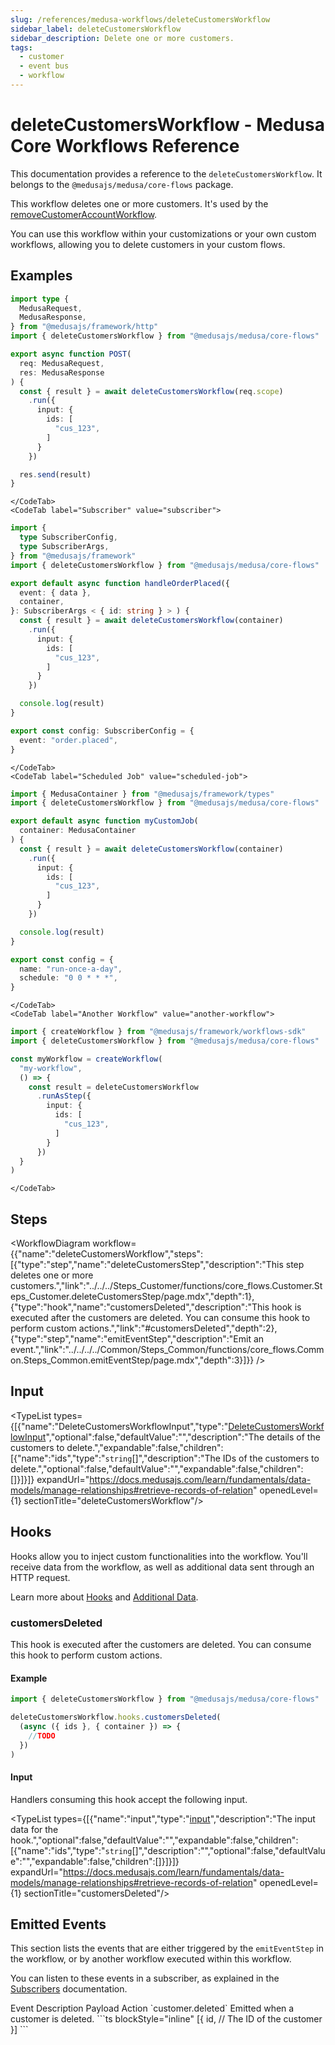 ```yaml
---
slug: /references/medusa-workflows/deleteCustomersWorkflow
sidebar_label: deleteCustomersWorkflow
sidebar_description: Delete one or more customers.
tags:
  - customer
  - event bus
  - workflow
---
```



# deleteCustomersWorkflow - Medusa Core Workflows Reference

This documentation provides a reference to the `deleteCustomersWorkflow`. It belongs to the `@medusajs/medusa/core-flows` package.

This workflow deletes one or more customers. It's used by the 
[removeCustomerAccountWorkflow](../core_flows.Customer.Workflows_Customer.removeCustomerAccountWorkflow/page.mdx).

You can use this workflow within your customizations or your own custom workflows, allowing you to 
delete customers in your custom flows.

<SourceCodeLink link="https://github.com/medusajs/medusa/blob/ac76e19194a4b1b7f6c8e4fbcfc956c981a572f7/packages/core/core-flows/src/customer/workflows/delete-customers.ts#L46" />

## Examples

<CodeTabs group="workflow-exection">
    <CodeTab label="API Route" value="api-route">
    
```ts title="src/api/workflow/route.ts"
import type {
  MedusaRequest,
  MedusaResponse,
} from "@medusajs/framework/http"
import { deleteCustomersWorkflow } from "@medusajs/medusa/core-flows"

export async function POST(
  req: MedusaRequest,
  res: MedusaResponse
) {
  const { result } = await deleteCustomersWorkflow(req.scope)
    .run({
      input: {
        ids: [
          "cus_123",
        ]
      }
    })

  res.send(result)
}
```

    </CodeTab>
    <CodeTab label="Subscriber" value="subscriber">
    
```ts title="src/subscribers/order-placed.ts"
import {
  type SubscriberConfig,
  type SubscriberArgs,
} from "@medusajs/framework"
import { deleteCustomersWorkflow } from "@medusajs/medusa/core-flows"

export default async function handleOrderPlaced({
  event: { data },
  container,
}: SubscriberArgs < { id: string } > ) {
  const { result } = await deleteCustomersWorkflow(container)
    .run({
      input: {
        ids: [
          "cus_123",
        ]
      }
    })

  console.log(result)
}

export const config: SubscriberConfig = {
  event: "order.placed",
}
```

    </CodeTab>
    <CodeTab label="Scheduled Job" value="scheduled-job">
    
```ts title="src/jobs/message-daily.ts"
import { MedusaContainer } from "@medusajs/framework/types"
import { deleteCustomersWorkflow } from "@medusajs/medusa/core-flows"

export default async function myCustomJob(
  container: MedusaContainer
) {
  const { result } = await deleteCustomersWorkflow(container)
    .run({
      input: {
        ids: [
          "cus_123",
        ]
      }
    })

  console.log(result)
}

export const config = {
  name: "run-once-a-day",
  schedule: "0 0 * * *",
}
```

    </CodeTab>
    <CodeTab label="Another Workflow" value="another-workflow">
    
```ts title="src/workflows/my-workflow.ts"
import { createWorkflow } from "@medusajs/framework/workflows-sdk"
import { deleteCustomersWorkflow } from "@medusajs/medusa/core-flows"

const myWorkflow = createWorkflow(
  "my-workflow",
  () => {
    const result = deleteCustomersWorkflow
      .runAsStep({
        input: {
          ids: [
            "cus_123",
          ]
        }
      })
  }
)
```

    </CodeTab>
  </CodeTabs>

## Steps

<WorkflowDiagram workflow={{"name":"deleteCustomersWorkflow","steps":[{"type":"step","name":"deleteCustomersStep","description":"This step deletes one or more customers.","link":"../../../Steps_Customer/functions/core_flows.Customer.Steps_Customer.deleteCustomersStep/page.mdx","depth":1},{"type":"hook","name":"customersDeleted","description":"This hook is executed after the customers are deleted. You can consume this hook to perform custom actions.","link":"#customersDeleted","depth":2},{"type":"step","name":"emitEventStep","description":"Emit an event.","link":"../../../../Common/Steps_Common/functions/core_flows.Common.Steps_Common.emitEventStep/page.mdx","depth":3}]}} />

## Input

<TypeList types={[{"name":"DeleteCustomersWorkflowInput","type":"[DeleteCustomersWorkflowInput](../../../../types/core_flows.DeleteCustomersWorkflowInput/page.mdx)","optional":false,"defaultValue":"","description":"The details of the customers to delete.","expandable":false,"children":[{"name":"ids","type":"`string`[]","description":"The IDs of the customers to delete.","optional":false,"defaultValue":"","expandable":false,"children":[]}]}]} expandUrl="https://docs.medusajs.com/learn/fundamentals/data-models/manage-relationships#retrieve-records-of-relation" openedLevel={1} sectionTitle="deleteCustomersWorkflow"/>

## Hooks

Hooks allow you to inject custom functionalities into the workflow. You'll receive data from the workflow, as well as additional data sent through an HTTP request.

Learn more about [Hooks](https://docs.medusajs.com/learn/fundamentals/workflows/workflow-hooks) and [Additional Data](https://docs.medusajs.com/learn/fundamentals/api-routes/additional-data).

### customersDeleted

This hook is executed after the customers are deleted. You can consume this hook to perform custom actions.

#### Example

```ts
import { deleteCustomersWorkflow } from "@medusajs/medusa/core-flows"

deleteCustomersWorkflow.hooks.customersDeleted(
  (async ({ ids }, { container }) => {
    //TODO
  })
)
```

#### Input

Handlers consuming this hook accept the following input.

<TypeList types={[{"name":"input","type":"[input](../../../core_flows.Customer.Workflows_Customer/page.mdx#__type-3)","description":"The input data for the hook.","optional":false,"defaultValue":"","expandable":false,"children":[{"name":"ids","type":"`string`[]","description":"","optional":false,"defaultValue":"","expandable":false,"children":[]}]}]} expandUrl="https://docs.medusajs.com/learn/fundamentals/data-models/manage-relationships#retrieve-records-of-relation" openedLevel={1} sectionTitle="customersDeleted"/>

## Emitted Events

This section lists the events that are either triggered by the `emitEventStep` in the workflow, or by another workflow executed within this workflow.

You can listen to these events in a subscriber, as explained in the [Subscribers](https://docs.medusajs.com/learn/fundamentals/events-and-subscribers) documentation.

<Table>
  <Table.Header>
    <Table.Row>
      <Table.HeaderCell>
Event
</Table.HeaderCell>
      <Table.HeaderCell>
Description
</Table.HeaderCell>
      <Table.HeaderCell>
Payload
</Table.HeaderCell>
      <Table.HeaderCell>
Action
</Table.HeaderCell>
    </Table.Row>
  </Table.Header>
  <Table.Body>
    <Table.Row>
      <Table.Cell>
`customer.deleted`
</Table.Cell>
      <Table.Cell>
Emitted when a customer is deleted.
</Table.Cell>
      <Table.Cell>
```ts blockStyle="inline"
[{
  id, // The ID of the customer
}]
```
</Table.Cell>
      <Table.Cell>
<CopyGeneratedSnippetButton tooltipText="Copy subscriber for event" type="subscriber" options={{
        event: "customer.deleted",
        payload: `\`\`\`ts
[{
  id, // The ID of the customer
}]
\`\`\``
        }}/>
</Table.Cell>
    </Table.Row>
  </Table.Body>
</Table>
